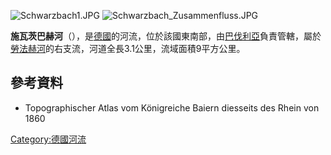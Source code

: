 {{Multiple issues|
{{Expand language|1=de|time=2020-08-24T15:17:45+00:00}}
{{Onesource|time=2020-08-24T15:17:45+00:00}}
}}
{{Coord|50|0|39.07|N|9|19|24.05|E|display=title}}

[[Image:Schwarzbach1.JPG|right]]
[[Image:Schwarzbach_Zusammenfluss.JPG|right]]

'''施瓦茨巴赫河'''（{{lang-de|Schwarzbach}}），是[[德國|德國]]的河流，位於該國東南部，由[[巴伐利亞|巴伐利亞]]負責管轄，屬於[[勞法赫河|勞法赫河]]的右支流，河道全長3.1公里，流域面積9平方公里。

==參考資料==
* Topographischer Atlas vom Königreiche Baiern diesseits des Rhein von 1860

{{Germany-geo-stub}}
[[Category:德國河流|Category:德國河流]]